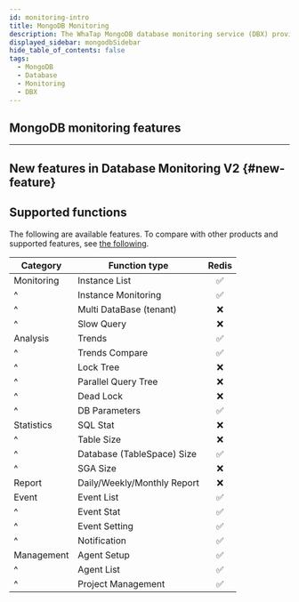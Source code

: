 ```yaml
---
id: monitoring-intro
title: MongoDB Monitoring
description: The WhaTap MongoDB database monitoring service (DBX) provides the performance monitoring service by collecting data based on queries.
displayed_sidebar: mongodbSidebar
hide_table_of_contents: false
tags:
  - MongoDB
  - Database
  - Monitoring
  - DBX
---
```




<Dbintroductiondesc /> 

<Videos url="https://img.whatap.io/23/11/06/031831DB_prd.mp4" />

## MongoDB monitoring features

<CommonCont />


<Dbspecification />

* * *

## New features in Database Monitoring V2 {#new-feature}

<NewFeature product='MongoDB' ver='1.7.0'/>

## Supported functions

The following are available features. To compare with other products and supported features, see [the following](../support-env#compare-db).

| Category   | Function type               |              Redis              |
| ---------- | --------------------------- | :-----------------------------: |
| Monitoring | Instance List               | <span class='emoji-ok'>✅</span> |
| ^          | Instance Monitoring         | <span class='emoji-ok'>✅</span> |
| ^          | Multi DataBase (tenant)     | <span class='emoji-no'>❌</span> |
| ^          | Slow Query                  | <span class='emoji-no'>❌</span> |
| Analysis   | Trends                      | <span class='emoji-ok'>✅</span> |
| ^          | Trends Compare              | <span class='emoji-ok'>✅</span> |
| ^          | Lock Tree                   | <span class='emoji-no'>❌</span> |
| ^          | Parallel Query Tree         | <span class='emoji-no'>❌</span> |
| ^          | Dead Lock                   | <span class='emoji-no'>❌</span> |
| ^          | DB Parameters               | <span class='emoji-ok'>✅</span> |
| Statistics | SQL Stat                    | <span class='emoji-no'>❌</span> |
| ^          | Table Size                  | <span class='emoji-no'>❌</span> |
| ^          | Database (TableSpace) Size  | <span class='emoji-ok'>✅</span> |
| ^          | SGA Size                    | <span class='emoji-no'>❌</span> |
| Report     | Daily/Weekly/Monthly Report | <span class='emoji-no'>❌</span> |
| Event      | Event List                  | <span class='emoji-ok'>✅</span> |
| ^          | Event Stat                  | <span class='emoji-ok'>✅</span> |
| ^          | Event Setting               | <span class='emoji-ok'>✅</span> |
| ^          | Notification                | <span class='emoji-ok'>✅</span> |
| Management | Agent Setup                 | <span class='emoji-ok'>✅</span> |
| ^          | Agent List                  | <span class='emoji-ok'>✅</span> |
| ^          | Project Management          | <span class='emoji-ok'>✅</span> |
